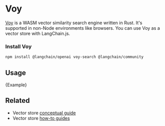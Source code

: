 
# Voy

[Voy](https://github.com/tantaraio/voy) is a WASM vector similarity search engine written in Rust.
It's supported in non-Node environments like browsers. You can use Voy as a vector store with LangChain.js.

### Install Voy


<IntegrationInstallTooltip></IntegrationInstallTooltip>

```bash npm2yarn
npm install @langchain/openai voy-search @langchain/community
```

## Usage


<CodeBlock language="typescript">{Example}</CodeBlock>


## Related

- Vector store [conceptual guide](/docs/concepts/#vectorstores)
- Vector store [how-to guides](/docs/how_to/#vectorstores)
